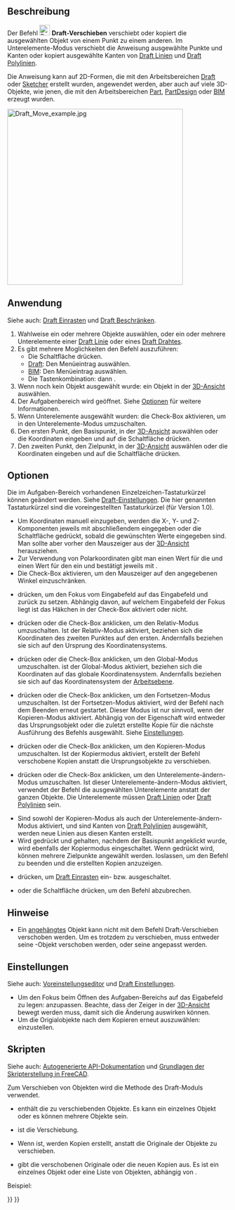 <languages/>

{{Docnav/de
|[[Draft_AnnotationStyleEditor/de|AnnotationStyleEditor]]
|[[Draft_Rotate/de|Drehen]]
|[[Draft_Workbench/de|Draft]]
|IconL=Draft_AnnotationStyleEditor.svg
|IconR=Draft_Rotate.svg
|IconC=Workbench_Draft.svg
}}

{{GuiCommand/de
|Name=Draft Move
|Name/de=Draft Verschieben
|MenuLocation=Änderung → Verschieben<br>Bearbeiten → Verschieben
|Workbenches=[[Draft_Workbench/de|Draft]], [[BIM_Workbench/de|BIM]]
|Shortcut={{KEY|M}}{{KEY|V}}
|Version=0.7
|SeeAlso=[[Draft_SubelementHighlight/de|Draft UnterelementHervorheben]]
}}

<span id="Description"></span>
==Beschreibung==

Der Befehl [[Image:Draft_Move.svg|24px]] '''Draft-Verschieben''' verschiebt oder kopiert die ausgewählten Objekt von einem Punkt zu einem anderen. Im Unterelemente-Modus verschiebt die Anweisung ausgewählte Punkte und Kanten oder kopiert ausgewählte Kanten von [[Draft_Line/de|Draft Linien]] und [[Draft_Wire/de|Draft Polylinien]].

Die Anweisung kann auf 2D-Formen, die mit den Arbeitsbereichen [[Draft Workbench/de|Draft]] oder [[Sketcher Workbench/de|Sketcher]] erstellt wurden, angewendet werden, aber auch auf viele 3D-Objekte, wie jenen, die mit den Arbeitsbereichen [[Part_Workbench/de|Part]], [[PartDesign_Workbench/de|PartDesign]] oder [[BIM_Workbench/de|BIM]] erzeugt wurden.

[[Image:Draft_Move_example.jpg|400px]]
{{Caption|Verschieben eines Objekts von einem Punkt zu einem anderen Punkt}}

<span id="Usage"></span>
==Anwendung==

Siehe auch: [[Draft_Snap/de|Draft Einrasten]] und [[Draft_Constrain/de|Draft Beschränken]].

# Wahlweise ein oder mehrere Objekte auswählen, oder ein oder mehrere Unterelemente einer [[Draft_Line/de|Draft Linie]] oder eines [[Draft_Wire/de|Draft Drahtes]].
# Es gibt mehrere Moglichkeiten den Befehl auszuführen:
#* Die Schaltfläche {{Button|[[Image:Draft_Move.svg|16px]] [[Draft_Move/de|Verschieben]]}} drücken.
#* [[Draft_Workbench/de|Draft]]: Den Menüeintrag {{MenuCommand|Änderung → [[Image:Draft_Move.svg|16px]] Verschieben}} auswählen.
#* [[BIM_Workbench/de|BIM]]: Den Menüeintrag {{MenuCommand|Bearbeiten → [[Image:Draft_Move.svg|16px]] Verschieben}} auswählen.
#* Die Tastenkombination: {{KEY|M}} dann {{KEY|V}}.
# Wenn noch kein Objekt ausgewählt wurde: ein Objekt in der [[3D_view/de|3D-Ansicht]] auswählen.
# Der Aufgabenbereich {{MenuCommand|Verschieben}} wird geöffnet. Siehe [[#Optionen|Optionen]] für weitere Informationen.
# Wenn Unterelemente ausgewählt wurden: die Check-Box {{MenuCommand|Unterelemente ändern}} aktivieren, um in den Unterelemente-Modus umzuschalten.
# Den ersten Punkt, den Basispunkt, in der [[3D_view/de|3D-Ansicht]] auswählen oder die Koordinaten eingeben und auf die Schaltfläche {{Button|[[Image:Draft_AddPoint.svg|16px]] Punkt eingeben}} drücken.
# Den zweiten Punkt, den Zielpunkt, in der [[3D_view/de|3D-Ansicht]] auswählen oder die Koordinaten eingeben und auf die Schaltfläche {{Button|[[Image:Draft_AddPoint.svg|16px]] Punkt eingeben}} drücken.

<span id="Options"></span>
==Optionen==

<div class="mw-translate-fuzzy">
Die im Aufgaben-Bereich vorhandenen Einzelzeichen-Tastaturkürzel können geändert werden. Siehe [[Draft_Preferences/de|Draft-Einstellungen]]. Die hier genannten Tastaturkürzel sind die voreingestellten Tastaturkürzel (für Version 1.0).
</div>

* Um Koordinaten manuell einzugeben, werden die X-, Y- und Z-Komponenten jeweils mit abschließendem {{KEY|Enter}} eingegeben oder die Schaltfläche {{Button|[[Image:Draft_AddPoint.svg|16px]] Punkt eingeben}} gedrückt, sobald die gewünschten Werte eingegeben sind. Man sollte aber vorher den Mauszeiger aus der [[3D_view|3D-Ansicht]] herausziehen.
* Zur Verwendung von Polarkoordinaten gibt man einen Wert für die {{MenuCommand|Länge}} und einen Wert für den {{MenuCommand|Winkel}} ein und bestätigt jeweils mit {{KEY|Enter}}.
* Die Check-Box {{MenuCommand|Winkel}} aktivieren, um den Mauszeiger auf den angegebenen Winkel einzuschränken.
* {{KEY|L}} drücken, um den Fokus vom Eingabefeld {{MenuCommand|X}} auf das Eingabefeld {{MenuCommand|Länge}} und zurück zu setzen. Abhängig davon, auf welchem Eingabefeld der Fokus liegt ist das Häkchen in der Check-Box {{MenuCommand|Winkel}} aktiviert oder nicht.
* {{KEY|R}} drücken oder die Check-Box {{MenuCommand|Relativ}} anklicken, um den Relativ-Modus umzuschalten. Ist der Relativ-Modus aktiviert, beziehen sich die Koordinaten des zweiten Punktes auf den ersten. Andernfalls beziehen sie sich auf den Ursprung des Koordinatensystems.
* {{KEY|G}} drücken oder die Check-Box {{MenuCommand|Global}} anklicken, um den Global-Modus umzuschalten. ist der Global-Modus aktiviert, beziehen sich die Koordinaten auf das globale Koordinatensystem. Andernfalls beziehen sie sich auf das Koordinatensystem der [[Draft_SelectPlane/de|Arbeitsebene]].
* {{KEY|N}} drücken oder die Check-Box {{MenuCommand|Fortsetzen}} anklicken, um den Fortsetzen-Modus umzuschalten. Ist der Fortsetzen-Modus aktiviert, wird der Befehl nach dem Beenden erneut gestartet. Dieser Modus ist nur sinnvoll, wenn der Kopieren-Modus aktiviert. Abhängig von der Eigenschaft {{MenuCommand|Wähle ursprüngliche Objekte nach dem Kopieren aus}} wird entweder das Ursprungsobjekt oder die zuletzt erstellte Kopie für die nächste Ausführung des Befehls ausgewählt. Siehe [[#Einstellungen|Einstellungen]].
* {{KEY|C}} drücken oder die Check-Box {{MenuCommand|Kopieren}} anklicken, um den Kopieren-Modus umzuschalten. Ist der Kopiermodus aktiviert, erstellt der Befehl verschobene Kopien anstatt die Ursprungsobjekte zu verschieben.
* {{KEY|B}} drücken oder die Check-Box {{MenuCommand|Subelemente ändern}} anklicken, um den Unterelemente-ändern-Modus umzuschalten. Ist dieser Unterelemente-ändern-Modus aktiviert, verwendet der Befehl die ausgewählten Unterelemente anstatt der ganzen Objekte. Die Unterelemente müssen [[Draft_Line/de|Draft Linien]] oder [[Draft_Wire/de|Draft Polylinien]] sein.
* Sind sowohl der Kopieren-Modus als auch der Unterelemente-ändern-Modus aktiviert, und sind Kanten von [[Draft_Wire|Draft Polylinien]] ausgewählt, werden neue Linien aus diesen Kanten erstellt.
* Wird {{KEY|Alt}} gedrückt und gehalten, nachdem der Basispunkt angeklickt wurde, wird ebenfalls der Kopiermodus eingeschaltet. Wenn {{KEY|Alt}} gedrückt wird, können mehrere Zielpunkte angewählt werden.  {{KEY|Alt}} loslassen, um den Befehl zu beenden und die erstellten Kopien anzuzeigen.
* {{KEY|S}} drücken, um [[Draft_Snap/de|Draft Einrasten]] ein- bzw. ausgeschaltet.
* {{KEY|Esc}} oder die Schaltfläche {{Button|Schließen}} drücken, um den Befehl abzubrechen.

<span id="Notes"></span>
==Hinweise==

* Ein [[Part_EditAttachment/de|angehängtes]] Objekt kann nicht mit dem Befehl Draft-Verschieben verschoben werden. Um es trotzdem zu verschieben, muss entweder seine {{PropertyData/de|Support}}-Objekt verschoben werden, oder seine {{PropertyData/de|Attachment Offset}} angepasst werden.

<span id="Preferences"></span>
==Einstellungen==

Siehe auch: [[Preferences_Editor/de|Voreinstellungseditor]] und [[Draft_Preferences/de|Draft Einstellungen]].

* Um den Fokus beim Öffnen des Aufgaben-Bereichs auf das Eigabefeld {{MenuCommand|Länge}} zu legen: {{MenuCommand|Bearbeiten → Eigenschaften... → Draft → Allgemein → Fokusierung auf Länge statt auf X-Koordinate setzen}} anzupassen. Beachte, dass der Zeiger in der [[3D_view/de|3D-Ansicht]] bewegt werden muss, damit sich die Änderung auswirken können.
* Um die Origialobjekte nach dem Kopieren erneut auszuwählen: {{MenuCommand|Bearbeiten → Eigenschaften... → Draft → Allgemein → Wähle ursprüngliche Objekte nach dem Kopieren aus}} einzustellen.

<span id="Scripting"></span>
==Skripten==

Siehe auch: [https://freecad.github.io/SourceDoc/ Autogenerierte API-Dokumentation] und [[FreeCAD_Scripting_Basics/de|Grundlagen der Skripterstellung in FreeCAD]].

Zum Verschieben von Objekten wird die Methode {{incode|move}} des Draft-Moduls verwendet.

{{Code|code=
moved_list = move(objectslist, vector, copy=False)
}}

* {{incode|objectslist}} enthält die zu verschiebenden Objekte. Es kann ein einzelnes Objekt oder es können  mehrere Objekte sein.
* {{incode|vector}} ist die Verschiebung.
* Wenn {{incode|copy}} {{incode|True}} ist, werden Kopien erstellt, anstatt die Originale der Objekte zu verschieben.
* {{incode|moved_list}} gibt die verschobenen Originale oder die neuen Kopien aus. Es ist ein einzelnes Objekt oder eine Liste von Objekten, abhängig von {{incode|objectslist}}.

Beispiel:

{{Code|code=
import FreeCAD as App
import Draft

doc = App.newDocument()

polygon1 = Draft.make_polygon(5, radius=1000)
polygon2 = Draft.make_polygon(3, radius=500)
polygon3 = Draft.make_polygon(6, radius=220)

Draft.move(polygon1, App.Vector(500, 500, 0))
Draft.move(polygon1, App.Vector(500, 500, 0))
Draft.move(polygon2, App.Vector(1000, -1000, 0))
Draft.move(polygon3, App.Vector(-500, -500, 0))

list1 = [polygon1, polygon2, polygon3]

vector = App.Vector(-2000, -2000, 0)
list2 = Draft.move(list1, vector, copy=True)
list3 = Draft.move(list1, -2*vector, copy=True)

doc.recompute()
}}


{{Docnav/de
|[[Draft_AnnotationStyleEditor/de|AnnotationStyleEditor]]
|[[Draft_Rotate/de|Drehen]]
|[[Draft_Workbench/de|Draft]]
|IconL=Draft_AnnotationStyleEditor.svg
|IconR=Draft_Rotate.svg
|IconC=Workbench_Draft.svg
}}

{{Draft Tools navi{{#translation:}}}}
{{Userdocnavi{{#translation:}}}}